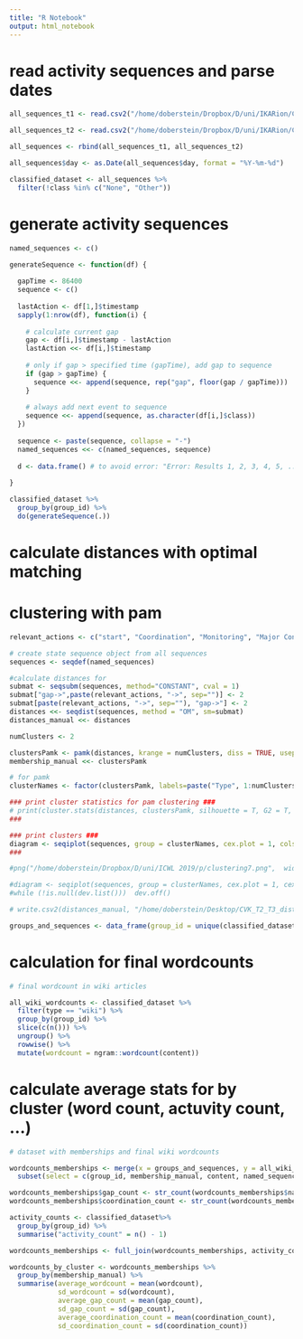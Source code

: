```yaml
---
title: "R Notebook"
output: html_notebook
---
```


# read activity sequences and parse dates
```r
all_sequences_t1 <- read.csv2("/home/doberstein/Dropbox/D/uni/IKARion/CVK 2_0/analysis/t1_activities_with_start.csv", stringsAsFactors = F) %>% addTaskCVK2()

all_sequences_t2 <- read.csv2("/home/doberstein/Dropbox/D/uni/IKARion/CVK 2_0/analysis/t2_activities_with_start.csv", stringsAsFactors = F) %>% addTaskCVK2()

all_sequences <- rbind(all_sequences_t1, all_sequences_t2)

all_sequences$day <- as.Date(all_sequences$day, format = "%Y-%m-%d")
```


```r
classified_dataset <- all_sequences %>% 
  filter(!class %in% c("None", "Other"))
```

# generate activity sequences
```r
named_sequences <- c()

generateSequence <- function(df) {
  
  gapTime <- 86400
  sequence <- c()
  
  lastAction <- df[1,]$timestamp
  sapply(1:nrow(df), function(i) {
    
    # calculate current gap
    gap <- df[i,]$timestamp - lastAction
    lastAction <<- df[i,]$timestamp
    
    # only if gap > specified time (gapTime), add gap to sequence
    if (gap > gapTime) {
      sequence <<- append(sequence, rep("gap", floor(gap / gapTime)))
    }
    
    # always add next event to sequence
    sequence <<- append(sequence, as.character(df[i,]$class))
  })
  
  sequence <- paste(sequence, collapse = "-")
  named_sequences <<- c(named_sequences, sequence)
  
  d <- data.frame() # to avoid error: "Error: Results 1, 2, 3, 4, 5, ... must be data frames, not character"
  
}

classified_dataset %>% 
  group_by(group_id) %>% 
  do(generateSequence(.))
```

# calculate distances with optimal matching
# clustering with pam
```r
relevant_actions <- c("start", "Coordination", "Monitoring", "Major Contribution", "Minor Contribution")

# create state sequence object from all sequences
sequences <- seqdef(named_sequences)

#calculate distances for
submat <- seqsubm(sequences, method="CONSTANT", cval = 1)
submat["gap->",paste(relevant_actions, "->", sep="")] <- 2
submat[paste(relevant_actions, "->", sep=""), "gap->"] <- 2
distances <<- seqdist(sequences, method = "OM", sm=submat)
distances_manual <<- distances

numClusters <- 2

clustersPamk <- pamk(distances, krange = numClusters, diss = TRUE, usepam = T)$pamobject$clustering
membership_manual <<- clustersPamk

# for pamk
clusterNames <- factor(clustersPamk, labels=paste("Type", 1:numClusters))

### print cluster statistics for pam clustering ### 
# print(cluster.stats(distances, clustersPamk, silhouette = T, G2 = T, G3 = T, wgap = T))
###

### print clusters ###
diagram <- seqiplot(sequences, group = clusterNames, cex.plot = 1, cols = 1)
###

#png("/home/doberstein/Dropbox/D/uni/ICWL 2019/p/clustering7.png",  width = 800, height = 600)

#diagram <- seqiplot(sequences, group = clusterNames, cex.plot = 1, cex.legend = 2, axes = F, cols = 1, idxs = 40)
#while (!is.null(dev.list()))  dev.off()

# write.csv2(distances_manual, "/home/doberstein/Desktop/CVK_T2_T3_distances.csv", row.names = F)
```

```r
groups_and_sequences <- data_frame(group_id = unique(classified_dataset$group_id), membership_manual, named_sequences)
```

# calculation for final wordcounts
```r
# final wordcount in wiki articles

all_wiki_wordcounts <- classified_dataset %>%
  filter(type == "wiki") %>% 
  group_by(group_id) %>% 
  slice(c(n())) %>%
  ungroup() %>% 
  rowwise() %>% 
  mutate(wordcount = ngram::wordcount(content))
```

# calculate average stats for by cluster (word count, actuvity count, ...)
```r
# dataset with memberships and final wiki wordcounts

wordcounts_memberships <- merge(x = groups_and_sequences, y = all_wiki_wordcounts, by = "group_id") %>% 
  subset(select = c(group_id, membership_manual, content, named_sequences, wordcount, condition, day, period, task))

wordcounts_memberships$gap_count <- str_count(wordcounts_memberships$named_sequences, "gap")
wordcounts_memberships$coordination_count <- str_count(wordcounts_memberships$named_sequences, "Coordination")

activity_counts <- classified_dataset%>% 
  group_by(group_id) %>% 
  summarise("activity_count" = n() - 1)

wordcounts_memberships <- full_join(wordcounts_memberships, activity_counts)

wordcounts_by_cluster <- wordcounts_memberships %>% 
  group_by(membership_manual) %>% 
  summarise(average_wordcount = mean(wordcount), 
            sd_wordcount = sd(wordcount),
            average_gap_count = mean(gap_count), 
            sd_gap_count = sd(gap_count),
            average_coordination_count = mean(coordination_count), 
            sd_coordination_count = sd(coordination_count))

```
